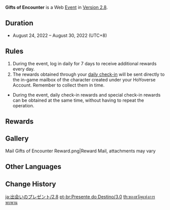 {{Event
|name              = Gifts of Encounter 2022-08-24
|image             = Gifts of Encounter.png
|type              = Web
|group             = Login
|time_known        = yes
|time_start        = 2022-08-24 00:00:00
|time_start_offset = GMT+8
|time_end          = 2022-08-30 23:59:59
|time_end_offset   = GMT+8
|link              = https://www.hoyolab.com/article/7159996
|link2             = https://act.hoyolab.com/ys/event/signin-sea-v3/index.html?act_id=e202102251931481
|link2name         = Daily Check-In Website
}}
'''Gifts of Encounter''' is a Web [[Event]] in [[Version 2.8]].

==Duration==
* August 24, 2022 – August 30, 2022 (UTC+8)

==Rules==
# During the event, log in daily for 7 days to receive additional rewards every day.
# The rewards obtained through your [[HoYoLAB Community Daily Check-In|daily check-in]] will be sent directly to the in-game mailbox of the character created under your HoYoverse Account. Remember to collect them in time.
* During the event, daily check-in rewards and special check-in rewards can be obtained at the same time, without having to repeat the operation.

==Rewards==
{{Card|Mora|5,000|show_caption=1}}
{{Card|Adventurer's Experience|3|show_caption=1}}
{{Card|Primogem|10|show_caption=1}}
{{Card|Mora|8,000|show_caption=1}}
{{Card|Hero's Wit|3|show_caption=1}}
{{Card|Fine Enhancement Ore|3|show_caption=1}}
{{Card|Primogem|20|show_caption=1}}

==Gallery==
<gallery>
Mail Gifts of Encounter Reward.png|Reward Mail, attachments may vary
</gallery>

==Other Languages==
{{Other Languages
|tr_tl    = Gifts of Encounter
|Transclude = Gifts of Encounter
}}

==Change History==
{{Change History|2.8}}

[[ja:出会いのプレゼント/2.8]]
[[pt-br:Presente do Destino/3.0]]
[[th:ของขวัญแห่งการพบพาน]]